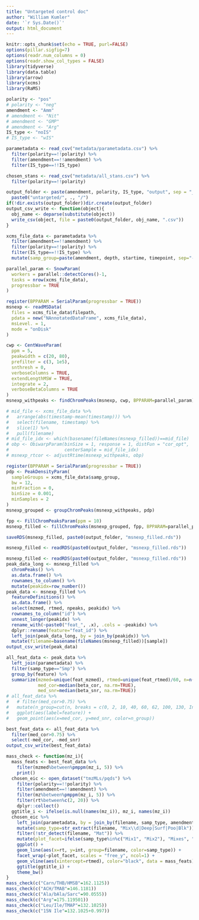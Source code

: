 ```yaml
---
title: "Untargeted control doc"
author: "William Kumler"
date: '`r Sys.Date()`'
output: html_document
---
```


```r
knitr::opts_chunk$set(echo = TRUE, purl=FALSE)
options(pillar.sigfig=7)
options(readr.num_columns = 0)
options(readr.show_col_types = FALSE)
library(tidyverse)
library(data.table)
library(arrow)
library(xcms)
library(RaMS)

polarity <- "pos"
# polarity <- "neg"
amendment <- "Amm"
# amendment <- "Nit"
# amendment <- "GMP"
# amendment <- "Arg"
IS_type <- "noIS"
# IS_type <- "wIS"

parametadata <- read_csv("metadata/parametadata.csv") %>% 
  filter(polarity==!!polarity) %>%
  filter(amendment==!!amendment) %>%
  filter(IS_type==!!IS_type)

chosen_stans <- read_csv("metadata/all_stans.csv") %>%
  filter(polarity==!!polarity)

output_folder <- paste(amendment, polarity, IS_type, "output", sep = "_") %>%
  paste0("untargeted/", ., "/")
if(!dir.exists(output_folder))dir.create(output_folder)
output_csv_write <- function(object){
  obj_name <- deparse(substitute(object))
  write_csv(object, file = paste0(output_folder, obj_name, ".csv"))
}

xcms_file_data <- parametadata %>%
  filter(amendment==!!amendment) %>%
  filter(polarity==!!polarity) %>%
  filter(IS_type==!!IS_type) %>%
  mutate(samp_group=paste(amendment, depth, startime, timepoint, sep="-"))
```

```r
parallel_param <- SnowParam(
  workers = parallel::detectCores()-1, 
  tasks = nrow(xcms_file_data), 
  progressbar = TRUE
)

register(BPPARAM = SerialParam(progressbar = TRUE))
msnexp <- readMSData(
  files = xcms_file_data$filepath, 
  pdata = new("NAnnotatedDataFrame", xcms_file_data), 
  msLevel. = 1, 
  mode = "onDisk"
)

cwp <- CentWaveParam(
  ppm = 5, 
  peakwidth = c(20, 80), 
  prefilter = c(3, 1e5), 
  snthresh = 0, 
  verboseColumns = TRUE, 
  extendLengthMSW = TRUE, 
  integrate = 2,
  verboseBetaColumns = TRUE
)
msnexp_withpeaks <- findChromPeaks(msnexp, cwp, BPPARAM=parallel_param)

# mid_file <- xcms_file_data %>%
#   arrange(abs(timestamp-mean(timestamp))) %>%
#   select(filename, timestamp) %>%
#   slice(1) %>%
#   pull(filename)
# mid_file_idx <- which(basename(fileNames(msnexp_filled))==mid_file)
# obp <- ObiwarpParam(binSize = 1, response = 1, distFun = "cor_opt", 
#                     centerSample = mid_file_idx)
# msnexp_rtcor <- adjustRtime(msnexp_withpeaks, obp)

register(BPPARAM = SerialParam(progressbar = TRUE))
pdp <- PeakDensityParam(
  sampleGroups = xcms_file_data$samp_group, 
  bw = 12, 
  minFraction = 0, 
  binSize = 0.001, 
  minSamples = 2
)
msnexp_grouped <- groupChromPeaks(msnexp_withpeaks, pdp)

fpp <- FillChromPeaksParam(ppm = 10)
msnexp_filled <- fillChromPeaks(msnexp_grouped, fpp, BPPARAM=parallel_param)

saveRDS(msnexp_filled, paste0(output_folder, "msnexp_filled.rds"))
```

```r
msnexp_filled <- readRDS(paste0(output_folder, "msnexp_filled.rds"))
```

```r
msnexp_filled <- readRDS(paste0(output_folder, "msnexp_filled.rds"))
peak_data_long <- msnexp_filled %>%
  chromPeaks() %>%
  as.data.frame() %>%
  rownames_to_column() %>%
  mutate(peakidx=row_number())
peak_data <- msnexp_filled %>%
  featureDefinitions() %>%
  as.data.frame() %>%
  select(mzmed, rtmed, npeaks, peakidx) %>%
  rownames_to_column("id") %>%
  unnest_longer(peakidx) %>%
  rename_with(~paste0("feat_", .x), .cols = -peakidx) %>%
  dplyr::rename(feature="feat_id") %>%
  left_join(peak_data_long, by = join_by(peakidx)) %>%
  mutate(filename=basename(fileNames(msnexp_filled))[sample])
output_csv_write(peak_data)

all_feat_data <- peak_data %>%
  left_join(parametadata) %>%
  filter(samp_type=="Smp") %>%
  group_by(feature) %>%
  summarize(mzmed=unique(feat_mzmed), rtmed=unique(feat_rtmed)/60, n=n(),
            med_cor=median(beta_cor, na.rm=TRUE), 
            med_snr=median(beta_snr, na.rm=TRUE))
# all_feat_data %>%
#   # filter(med_cor>0.75) %>%
#   mutate(n_group=cut(n, breaks = c(0, 2, 10, 40, 60, 62, 100, 130, Inf))) %>%
#   ggplot(aes(label=feature)) +
#   geom_point(aes(x=med_cor, y=med_snr, color=n_group))

best_feat_data <- all_feat_data %>%
  filter(med_cor>0.75) %>%
  select(-med_cor, -med_snr)
output_csv_write(best_feat_data)
```

```r
mass_check <- function(mz_i){
  mass_feats <- best_feat_data %>% 
    filter(mzmed%between%pmppm(mz_i, 5)) %>%
    print()
  chosen_eic <- open_dataset("tmzMLs/pqds") %>%
    filter(polarity==!!polarity) %>%
    filter(amendment==!!amendment) %>%
    filter(mz%between%pmppm(mz_i, 5)) %>%
    filter(rt%between%c(2, 20)) %>%
    dplyr::collect()
  ggtitle_i <- ifelse(is.null(names(mz_i)), mz_i, names(mz_i))
  chosen_eic %>%
    left_join(parametadata, by = join_by(filename, samp_type, amendment, polarity)) %>%
    mutate(samp_type=str_extract(filename, "Mix\\d|Deep|Surf|Poo|Blk")) %>%
    filter(!str_detect(filename, "Mat")) %>%
    mutate(plot_facet=ifelse(samp_type%in%c("Mix1", "Mix2"), "Mixes", "Samples")) %>%
    ggplot() +
    geom_line(aes(x=rt, y=int, group=filename, color=samp_type)) +
    facet_wrap(~plot_facet, scales = "free_y", ncol=1) +
    geom_vline(aes(xintercept=rtmed), color="black", data = mass_feats) +
    ggtitle(ggtitle_i) +
    theme_bw()
}
mass_check(c("Carn/THB/HMSB"=162.1125))
mass_check(c("ACH/TMAB"=146.1181))
mass_check(c("Ala/bAla/Sarc"=90.0555))
mass_check(c("Arg"=175.119501))
mass_check(c("Leu/Ile/TMAP"=132.1025))
mass_check(c("15N Ile"=132.1025+0.997))
```

